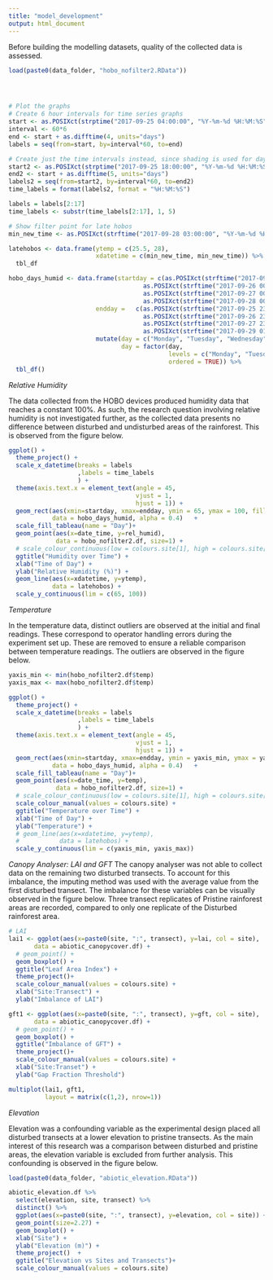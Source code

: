 ```yaml
---
title: "model_development"
output: html_document
---
```


Before building the modelling datasets, quality of the collected data is assessed.

```r
load(paste0(data_folder, "hobo_nofilter2.RData"))




# Plot the graphs
# Create 6 hour intervals for time series graphs
start <- as.POSIXct(strptime("2017-09-25 04:00:00", "%Y-%m-%d %H:%M:%S"))
interval <- 60*6
end <- start + as.difftime(4, units="days")
labels = seq(from=start, by=interval*60, to=end)

# Create just the time intervals instead, since shading is used for days
start2 <- as.POSIXct(strptime("2017-09-25 18:00:00", "%Y-%m-%d %H:%M:%S"))
end2 <- start + as.difftime(5, units="days")
labels2 = seq(from=start2, by=interval*60, to=end2)
time_labels = format(labels2, format = "%H:%M:%S")

labels = labels[2:17]
time_labels <- substr(time_labels[2:17], 1, 5)

# Show filter point for late hobos
min_new_time <- as.POSIXct(strftime("2017-09-28 03:00:00", "%Y-%m-%d %H:%M:%S"))

latehobos <- data.frame(ytemp = c(25.5, 28),
                        xdatetime = c(min_new_time, min_new_time)) %>%
  tbl_df

hobo_days_humid <- data.frame(startday = c(as.POSIXct(strftime("2017-09-25 22:00:01", "%Y-%m-%d %H:%M:%S")),
                                     as.POSIXct(strftime("2017-09-26 00:00:00", "%Y-%m-%d %H:%M:%S"))+as.difftime(60*10, units="mins"),
                                     as.POSIXct(strftime("2017-09-27 00:00:00", "%Y-%m-%d %H:%M:%S"))+as.difftime(60*10, units="mins"),
                                     as.POSIXct(strftime("2017-09-28 00:00:00", "%Y-%m-%d %H:%M:%S"))+as.difftime(60*10, units="mins")),
                        endday =   c(as.POSIXct(strftime("2017-09-25 23:59:59", "%Y-%m-%d %H:%M:%S"))+as.difftime(60*10, units="mins"),
                                     as.POSIXct(strftime("2017-09-26 23:59:59", "%Y-%m-%d %H:%M:%S"))+as.difftime(60*10, units="mins"),
                                     as.POSIXct(strftime("2017-09-27 23:59:59", "%Y-%m-%d %H:%M:%S"))+as.difftime(60*10, units="mins"),
                                     as.POSIXct(strftime("2017-09-29 01:00:00", "%Y-%m-%d %H:%M:%S")))) %>%
                        mutate(day = c("Monday", "Tuesday", "Wednesday", "Thursday"),
                               day = factor(day,
                                            levels = c("Monday", "Tuesday", "Wednesday", "Thursday"),
                                            ordered = TRUE)) %>% 
  tbl_df()
```

_Relative Humidity_

The data collected from the HOBO devices produced humidity data that reaches a constant 100%. As such, the research question involving relative humidity is not investigated further, as the collected data presents no difference between disturbed and undisturbed areas of the rainforest. This is observed from the figure below.

```r
ggplot() +
  theme_project() +
  scale_x_datetime(breaks = labels
                   ,labels = time_labels
                   ) +
  theme(axis.text.x = element_text(angle = 45, 
                                   vjust = 1,
                                   hjust = 1)) +
  geom_rect(aes(xmin=startday, xmax=endday, ymin = 65, ymax = 100, fill = day),
            data = hobo_days_humid, alpha = 0.4)   +
  scale_fill_tableau(name = "Day")+
  geom_point(aes(x=date_time, y=rel_humid),
             data = hobo_nofilter2.df, size=1) +
  # scale_colour_continuous(low = colours.site[1], high = colours.site[2], name = "Elevation")  +
  ggtitle("Humidity over Time") +
  xlab("Time of Day") +
  ylab("Relative Humidity (%)") +
  geom_line(aes(x=xdatetime, y=ytemp),
            data = latehobos) +
  scale_y_continuous(lim = c(65, 100))

```

_Temperature_

In the temperature data, distinct outliers are observed at the initial and final readings. These correspond to operator handling errors during the experiment set up. These are removed to ensure a reliable comparison between temperature readings. The outliers are observed in the figure below.

```r
yaxis_min <- min(hobo_nofilter2.df$temp)
yaxis_max <- max(hobo_nofilter2.df$temp)

ggplot() +
  theme_project() +
  scale_x_datetime(breaks = labels
                   ,labels = time_labels
                   ) +
  theme(axis.text.x = element_text(angle = 45, 
                                   vjust = 1,
                                   hjust = 1)) +
  geom_rect(aes(xmin=startday, xmax=endday, ymin = yaxis_min, ymax = yaxis_max, fill = day),
            data = hobo_days_humid, alpha = 0.4)   +
  scale_fill_tableau(name = "Day")+
  geom_point(aes(x=date_time, y=temp),
             data = hobo_nofilter2.df, size=1) +
  # scale_colour_continuous(low = colours.site[1], high = colours.site[2], name = "Elevation")  +
  scale_colour_manual(values = colours.site) +
  ggtitle("Temperature over Time") +
  xlab("Time of Day") +
  ylab("Temperature") +
  # geom_line(aes(x=xdatetime, y=ytemp),
  #           data = latehobos) +
  scale_y_continuous(lim = c(yaxis_min, yaxis_max))

```


_Canopy Analyser: LAI and GFT_
The canopy analyser was not able to collect data on the remaining two disturbed transects. To account for this imbalance, the imputing method was used with the average value from the first disturbed transect. The imbalance for these variables can be visually observed in the figure below. Three transect replicates of Pristine rainforest areas are recorded, compared to only one replicate of the Disturbed rainforest area.

```r
# LAI
lai1 <- ggplot(aes(x=paste0(site, ":", transect), y=lai, col = site),
       data = abiotic_canopycover.df) + 
  # geom_point() +
  geom_boxplot() +
  ggtitle("Leaf Area Index") +
  theme_project()+
  scale_colour_manual(values = colours.site) +
  xlab("Site:Transect") +
  ylab("Imbalance of LAI") 

gft1 <- ggplot(aes(x=paste0(site, ":", transect), y=gft, col = site),
       data = abiotic_canopycover.df) + 
  # geom_point() +
  geom_boxplot() +
  ggtitle("Imbalance of GFT") +
  theme_project()+
  scale_colour_manual(values = colours.site) +
  xlab("Site:Transet") +
  ylab("Gap Fraction Threshold")

multiplot(lai1, gft1,
          layout = matrix(c(1,2), nrow=1))
```

_Elevation_

Elevation was a confounding variable as the experimental design placed all disturbed transects at a lower elevation to pristine transects. As the main interest of this research was a comparison between disturbed and pristine areas, the elevation variable is excluded from further analysis. This confounding is observed in the figure below.

```r
load(paste0(data_folder, "abiotic_elevation.RData"))

abiotic_elevation.df %>%
  select(elevation, site, transect) %>%
  distinct() %>%
  ggplot(aes(x=paste0(site, ":", transect), y=elevation, col = site)) +
  geom_point(size=2.27) +
  geom_boxplot() +
  xlab("Site") +
  ylab("Elevation (m)") +
  theme_project()  +
  ggtitle("Elevation vs Sites and Transects")+
  scale_colour_manual(values = colours.site)

```
